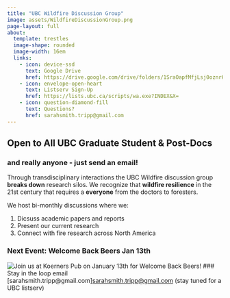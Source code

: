 ```yaml
---
title: "UBC Wildfire Discussion Group"
image: assets/WildfireDiscussionGroup.png
page-layout: full
about: 
  template: trestles
  image-shape: rounded
  image-width: 16em
  links:
    - icon: device-ssd 
      text: Google Drive
      href: https://drive.google.com/drive/folders/1SraOapfMfjLsj0oznrKKkse-rTDpz16d?usp=drive_link
    - icon: envelope-open-heart
      text: Listserv Sign-Up
      href: https://lists.ubc.ca/scripts/wa.exe?INDEX&X=
    - icon: question-diamond-fill
      text: Questions?
      href: sarahsmith.tripp@gmail.com
---
```


## Open to All UBC Graduate Student & Post-Docs

### and really anyone - just send an email! {.unlisted}

Through transdisciplinary interactions the UBC Wildfire discussion group **breaks down** research silos. We recognize that **wildfire resilience** in the 21st century that requires a **everyone** from the doctors to foresters.

We host bi-monthly discussions where we:

1.  Dicsuss academic papers and reports
2.  Present our current research
3.  Connect with fire research across North America

### Next Event: Welcome Back Beers Jan 13th
![Join us at Koerners Pub on January 13th for Welcome Back Beers!](images/2025WelcomeBeers.png) 
### Stay in the loop
 email [sarahsmith.tripp\@gmail.com\][sarahsmith.tripp\@gmail.com](mailto:sarahsmith.tripp@gmail.com){.email} (stay tuned for a UBC listserv)